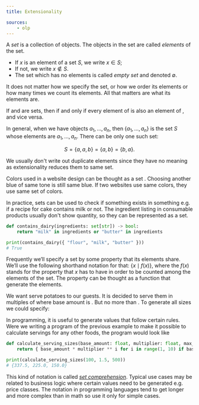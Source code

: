 ```yaml
---
title: Extensionality

sources:
    - olp
---
```


<!--This file contains text from Open Logic Project, used under CC BY 4.0. License.
Content is modified to fit computer science approach, see README.md-->

<!-- SOURCE: OLP -->
A _set_ is a collection of objects.
The objects in the set are called _elements_ of the set.

- If $x$ is an element of a set $S$, we write $x \in S$;
- If not, we write $x \notin S$.
- The set which has no elements is called _empty set_ and denoted $\emptyset$.

It does not matter how we specify the set, or how we order its elements or how many times we count its elements.
All that matters are what its elements are.

<Definition name="Extensionality">
    If <Tex math="A"/> and <Tex math="B"/> are sets, then <Tex math="A = B"/> if and only if every element of <Tex math="A"/> is also an element of <Tex math="B"/>, and vice versa.
</Definition>

In general, when we have objects $a_1, \ldots, a_n$, then $\{a_1, \ldots, a_n\}$ is the set $S$ whose elements are $a_1, \ldots, a_n$.
There can be only one such set:

$$
    S = \{ a, a, b \} = \{ a, b \} = \{ b, a \}.
$$
<!-- END SOURCE: OLP -->

We usually don't write out duplicate elements since they have no meaning as extensionality reduces them to same set.

<Example name="Color palette">
    <p>
        Colors used in a website design can be thought as a set <Tex math="S = \{blue, green, orange\}"/>.
        Choosing another blue of same tone is still same blue.
        If two websites use same colors, they use same set of colors.
    </p>
</Example>

In practice, sets can be used to check if something exists in something e.g. if a recipe for cake contains milk or not.
The ingredient listing in consumable products usually don't show quantity, so they can be represented as a set.

```python
def contains_dairy(ingredients: set[str]) -> bool:
    return "milk" in ingredients or "butter" in ingredients

print(contains_dairy({ "flour", "milk", "butter" }))
# True
```

<!-- SOURCE: OLP -->
Frequently we’ll specify a set by some property that its elements share.
We’ll use the following shorthand notation for that: $\{x \mid f(x)\}$, where the
$f(x)$ stands for the property that $x$ has to have in order to be counted among
the elements of the set. The property can be thought as a function that generate the elements.
<!-- END SOURCE: OLP -->

<Example name="Generating serving sizes">
    <p>
        We want serve potatoes to our guests.
        It is decided to serve them in multiples of <Tex math="1.5"/> where base amount is <Tex math="100\text{ g}"/>.
        But no more than <Tex math="500\text{ g}"/>. To generate all sizes we could specify:
    </p>
    <Tex math="S = \{ x \mid x \cdot 1.5 \le 500 \} = \{ 150, 225, 337.5 \}." block/>
</Example>

In programming, it is useful to generate values that follow certain rules. Were we writing a program of the previous example
to make it possible to calculate servings for any other foods, the program would look like

```python
def calculate_serving_sizes(base_amount: float, multiplier: float, max_amount: float) -> set[float]:
    return { base_amount * multiplier ** i for i in range(1, 10) if base_amount * multiplier ** i <= max_amount}

print(calculate_serving_sizes(100, 1.5, 500))
# {337.5, 225.0, 150.0}
```

This kind of notation is called [_set comprehension_](https://en.wikipedia.org/wiki/Set-builder_notation).
Typical use cases may be related to business logic where certain values need to be generated e.g. price classes.
The notation in programming languages tend to get longer and more complex than in math so use it only for simple cases.
